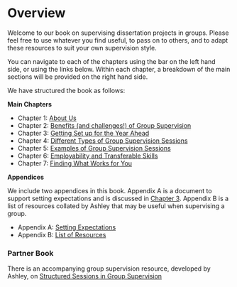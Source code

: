 # Overview {.unnumbered}

Welcome to our book on supervising dissertation projects in groups. Please feel free to use whatever you find useful, to pass on to others, and to adapt these resources to suit your own supervision style. 

You can navigate to each of the chapters using the bar on the left hand side, or using the links below. Within each chapter, a breakdown of the main sections will be provided on the right hand side. 

We have structured the book as follows:

**Main Chapters**

- Chapter 1: [About Us](#about_us)
- Chapter 2: [Benefits (and challenges!) of Group Supervision](#benefits)
- Chapter 3: [Getting Set up for the Year Ahead](#set_up)
- Chapter 4: [Different Types of Group Supervision Sessions](#supervision_types)
- Chapter 5: [Examples of Group Supervision Sessions](#supervision_examples)
- Chapter 6: [Employability and Transferable Skills](#employability)
- Chapter 7: [Finding What Works for You](#what_works)

**Appendices**

We include two appendices in this book. Appendix A is a document to support setting expectations and is discussed in [Chapter 3](#set_up). Appendix B is a list of resources collated by Ashley that may be useful when supervising a group.

- Appendix A: [Setting Expectations](#appendix_a)
- Appendix B: [List of Resources](#appendix_b)


### Partner Book

There is an accompanying group supervision resource, developed by Ashley, on [Structured Sessions in Group Supervision](https://ashleyerobertson.github.io/group_supervision/){target="_blank"}
